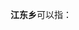 '''江东乡'''可以指：
{{PRC admin/disambig|22/05/02/201/000|43/04/23/208/000|52/26/27/205/000|53/31/03/202/000}}
{{disambig|cat=三字中国乡名消歧义}}